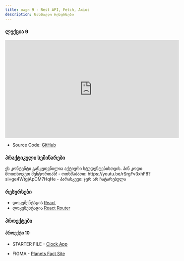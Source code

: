```yaml
---
title: თავი 9 - Rest API, Fetch, Axios
description: სასწავლო რესურსები
---
```


### ლექცია 9

<iframe
  width="560"
  height="315"
  src="https://www.youtube.com/embed/LIZZb1n4XXo?si=QhaoY8CqmKZxKXvr"
  title="YouTube video player"
  frameborder="0"
  allow="accelerometer; autoplay; clipboard-write; encrypted-media; gyroscope; picture-in-picture; web-share"
  referrerpolicy="strict-origin-when-cross-origin"
  allowFullScreen
></iframe>

- Source Code: [GitHub](https://github.com/TemuriTsutskiridze/React-2023F-week9-theory)

### პრაქტიკული სემინარები

<Card>
  <PinCodeProtectedContent>
    <Locked>
      ეს კონტენტი განკუთვნილია აქტიური სტუდენტებისთვის. პინ კოდი მოითხოვეთ
      მენტორთან!
    </Locked>
    <Unlocked>
      - ოთხშაბათი: https://youtu.be/rSrgFv3xhF8?si=ge4WtgjApCM7HqHe
      - პარასკევი: ჯერ არ ჩატარებულა
    </Unlocked>
  </PinCodeProtectedContent>
</Card>

### რესურსები

- დოკუმენტაცია [React](https://react.dev)
- დოკუმენტაცია [React Router](https://reactrouter.com/en/main)

### პროექტები

#### პროექტი 10

- STARTER FILE - [Clock App](https://drive.google.com/file/d/1FujaOLAhBi0QxvOOfPEW_Jrp4XRCQTEL/view?usp=sharing)

- FIGMA - [Planets Fact Site](https://www.figma.com/file/DN9n5Yoz8Z3XivGpjDUgxu/clock-app?type=design&node-id=0-267&mode=design&t=1oNr0wY6PORVKMk9-0)
